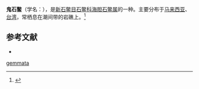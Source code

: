 {{Speciesbox
| name = 鬼石鳖
| image = 
| image_width = 
| genus = Acanthopleura
| species = gemmata
| authority = (de Blainville, 1825)
}}
'''鬼石鳖'''（学名：''{{lang|la|Acanthopleura gemmata}}''），是[[新石鳖目|新石鳖目]][[石鳖科|石鳖科]][[海胆石鳖属|海胆石鳖属]]的一种。主要分布于[[马来西亚|马来西亚]]、[[台湾|台湾]]，常栖息在潮间带的岩礁上。<ref>{{cite web|url=http://shell.sinica.edu.tw/chinese/shellbase_detail.php?science_no=10|title=国际贝库：鬼石鳖|publisher=台湾贝类资料库|accessdate=2009-08-11}}</ref>

== 参考文献 ==
{{reflist|2}}
* {{TaiBNET| zh=鬼石鱉 | id=316773 | binomial=Acanthopleura gemmata | authority=de Blainville, 1825 | var= | accessdate=2013-01-24}}
{{Taxonbar|from=Q1992076}}

[[Category:海胆石鳖属|gemmata]]